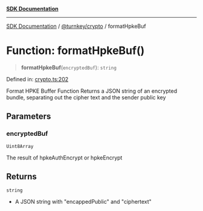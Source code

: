 [**SDK Documentation**](../../../README.mdx)

***

[SDK Documentation](../../../packages.mdx) / [@turnkey/crypto](../README.mdx) / formatHpkeBuf

# Function: formatHpkeBuf()

> **formatHpkeBuf**(`encryptedBuf`): `string`

Defined in: [crypto.ts:202](https://github.com/tkhq/sdk/blob/3a88af7d1d927c6022706911d6af0f92f1440e00/packages/crypto/src/crypto.ts#L202)

Format HPKE Buffer Function
Returns a JSON string of an encrypted bundle, separating out the cipher text and the sender public key

## Parameters

### encryptedBuf

`Uint8Array`

The result of hpkeAuthEncrypt or hpkeEncrypt

## Returns

`string`

- A JSON string with "encappedPublic" and "ciphertext"
